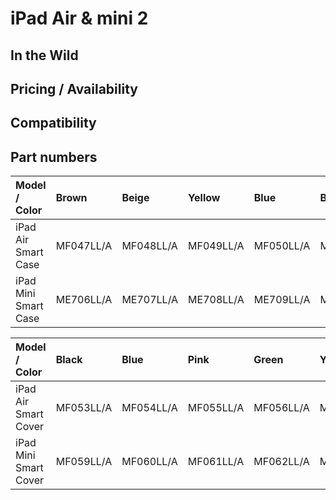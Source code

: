 # iPad Air & mini 2

## In the Wild

## Pricing / Availability

## Compatibility

## Part numbers

| Model / Color        | Brown     | Beige     | Yellow    | Blue      | Black     | Red       |
| :------------------- | :-------- | :-------- | :-------- | :-------- | :-------- | :-------- |
| iPad Air Smart Case  | MF047LL/A | MF048LL/A | MF049LL/A | MF050LL/A | MF051LL/A | MF052LL/A |
| iPad Mini Smart Case | ME706LL/A | ME707LL/A | ME708LL/A | ME709LL/A | ME710LL/A | ME711LL/A |


| Model / Color         | Black     | Blue      | Pink      | Green     | Yellow    | Red       |
| :-------------------- | :-------- | :-------- | :-------- | :-------- | :-------- | :-------- |
| iPad Air Smart Cover  | MF053LL/A | MF054LL/A | MF055LL/A | MF056LL/A | MF057LL/A | MF058LL/A |
| iPad Mini Smart Cover | MF059LL/A | MF060LL/A | MF061LL/A | MF062LL/A | MF063LL/A | MF394LL/A |



